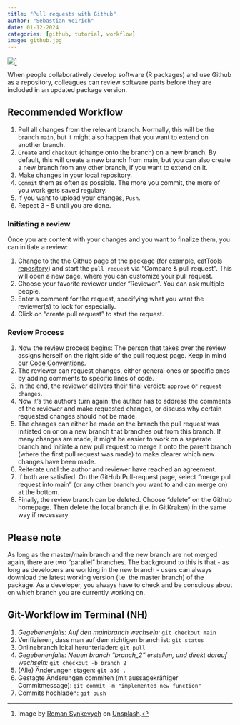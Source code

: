 ```yaml
---
title: "Pull requests with Github"
author: "Sebastian Weirich"
date: 01-12-2024
categories: [github, tutorial, workflow]
image: github.jpg
---
```


![](github.jpg)[^1]

[^1]: Image by [Roman Synkevych](https://unsplash.com/de/@synkevych?utm_content=creditCopyText&utm_medium=referral&utm_source=unsplash) on [Unsplash](https://unsplash.com/de/fotos/blau-schwarzes-pinguin-pluschtier-UT8LMo-wlyk).

When people collaboratively develop software (R packages) and use Github as a repository, colleagues can review software parts before they are included in an updated package version.

## Recommended Workflow

1.  Pull all changes from the relevant branch. Normally, this will be the branch `main`, but it might also happen that you want to extend on another branch.
2.  `Create` and `checkout` (change onto the branch) on a new branch. By default, this will create a new branch from main, but you can also create a new branch from any other branch, if you want to extend on it.
3.  Make changes in your local repository.
4.  `Commit` them as often as possible. The more you commit, the more of you work gets saved regulary.
5.  If you want to upload your changes, `Push`.
6.  Repeat 3 - 5 until you are done.

### Initiating a review

Once you are content with your changes and you want to finalize them, you can initiate a review:

1.  Change to the the Github page of the package (for example, [eatTools repository](https://github.com/weirichs/eatTools)) and start the `pull request` via "Compare & pull request". This will open a new page, where you can customize your pull request.
2.  Choose your favorite reviewer under "Reviewer". You can ask multiple people.
3.  Enter a comment for the request, specifying what you want the reviewer(s) to look for especially.
4.  Click on "create pull request" to start the request.

### Review Process

1.  Now the review process begins: The person that takes over the review assigns herself on the right side of the pull request page. Keep in mind our [Code Conventions](https://iqb-research.github.io/IQB-Methods/docs/discussions/code_conventions.html).
2.  The reviewer can request changes, either general ones or specific ones by adding comments to specific lines of code.
3.  In the end, the reviewer delivers their final verdict: `approve` or `request changes`.
4.  Now it's the authors turn again: the author has to address the comments of the reviewer and make requested changes, or discuss why certain requested changes should not be made.
5.  The changes can either be made on the branch the pull request was initiated on or on a new branch that branches out from this branch. If many changes are made, it might be easier to work on a seperate branch and initiate a new pull request to merge it onto the parent branch (where the first pull request was made) to make clearer which new changes have been made.
6.  Reiterate until the author and reviewer have reached an agreement.
7.  If both are satisfied. On the GitHub Pull-request page, select "merge pull request into main" (or any other branch you want to and can merge on) at the bottom.
8.  Finally, the review branch can be deleted. Choose "delete" on the Github homepage. Then delete the local branch (i.e. in GitKraken) in the same way if necessary

## Please note

As long as the master/main branch and the new branch are not merged again, there are two "parallel" branches. The background to this is that - as long as developers are working in the new branch - users can always download the latest working version (i.e. the master branch) of the package. As a developer, you always have to check and be conscious about on which branch you are currently working on.

## Git-Workflow im Terminal (NH)

1.  *Gegebenenfalls: Auf den mainbranch wechseln:* `git checkout main`
2.  Verifizieren, dass man auf dem richtigen branch ist: `git status`
3.  Onlinebranch lokal herunterladen: `git pull`
4.  *Gegebenenfalls: Neuen branch "branch_2" erstellen, und direkt darauf wechseln:* `git checkout -b branch_2`
5.  (Alle) Änderungen stagen: `git add .`
6.  Gestagte Änderungen commiten (mit aussagekräftiger Commitmessage): `git commit -m "implemented new function"`
7.  Commits hochladen: `git push`

